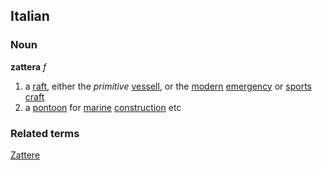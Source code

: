 ==Italian==
===Noun===
'''zattera''' ''f''
# a [[raft]], either the ''primitive'' [[vessell]], or the [[modern]] [[emergency]] or [[sports]] [[craft]]
# a [[pontoon]] for [[marine]] [[construction]] etc
===Related terms===
[[Zattere]]